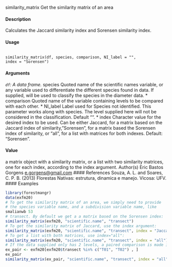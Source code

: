 
similarity_matrix Get the similarity matrix of an area

#### Description
Calculates the Jaccard similarity index and Sorensen similarity index.

#### Usage
<pre><code>
similarity_matrix(df, species, comparison, NI_label = "",
index = "Sorensen")
</code></pre>

#### Arguments 
*``df``: A data frame.
* species Quoted name of the scientific names variable, or any variable used to differentiate the different species found in data. If supplied, will be used to classify the
species in the diameter data.
* comparison Quoted name of the variable containing levels to be compared with each other.
* NI_label Label used for Species not identified. This parameter works along with species. The level supplied here will not be considered in the classification. Default "".
* index Character value for the desired index to be used. Can be either Jaccard, for a matrix based on the Jaccard index of similarity, "Sorensen", for a matrix based the Sorensen index of similarity, or "all", for a list with matrices for
both indexes. Default: "Sorensen".

#### Value
a matrix object with a similarity matrix, or a list with two similarity matrices, one for each index,
according to the index argument.
Author(s)
Eric Bastos Gorgens <e.gorgens@gmail.com>
#### References
Souza, A. L. and Soares, C. P. B. (2013) Florestas Nativas: estrutura, dinamica e manejo. Vicosa:
UFV.
#### Examples
```r
library(forestmangr)
data(exfm20)
# To get the similarity matrix of an area, we simply need to provide
# the species variable name, and a subdivision variable name, like
smalianwb 53
# transect. By default we get a a matrix based on the Sorensen index:
similarity_matrix(exfm20, "scientific.name", "transect")
# To get the similarity matrix of Jaccard, use the index argument:
similarity_matrix(exfm20, "scientific.name", "transect", index = "Jaccard")
# To get a list with both matrices, use index="all":
similarity_matrix(exfm20, "scientific.name", "transect", index = "all")
# If the data supplied only has 2 levels, a paired comparison is made instead:
ex_pair <- exfm20[exfm20$transect %in% c("T01", "T02") , ]
ex_pair
similarity_matrix(ex_pair, "scientific.name", "transect", index = "all")
```
